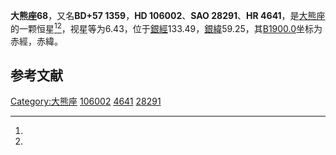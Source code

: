 {{Starbox begin
| name = 大熊座68
}}
{{Starbox observe
| epoch = [[J2000.0|J2000.0]]
| constell = [[大熊座|大熊座]]<ref name=SIMBAD>{{cite web
 | url=http://simbad.u-strasbg.fr/simbad/sim-id?Ident=HR+4641
 | title =Pulsating variable Star
 | publisher=Centre de Données astronomiques de Strasbourg
 | work=SIMBAD
 | accessdate=2012-07-13}}</ref><ref name=DATA>{{cite web
 | url=http://vizier.u-strasbg.fr/viz-bin/VizieR-5?-out.add=.&-source=5050&-corr=PK=HR&-out.max=9999&HR=4641
 | title=VizieR Detailed Page
 | accessdate=2012-07-13
 | archive-date=2016-03-04
 | archive-url=https://web.archive.org/web/20160304221341/http://vizier.u-strasbg.fr/viz-bin/VizieR-5?-out.add=.&-source=5050&-corr=PK=HR&-out.max=9999&HR=4641
 | dead-url=no
 }}</ref>
| 星官 = 
| ra = {{RA|12|11|44.9}}<ref name=SIMBAD /><ref name=DATA />
| dec = {{DEC|+57|3|16}}<ref name=SIMBAD /><ref name=DATA />
| appmag_v = 6.43<ref name=SIMBAD /><ref name=DATA />
}}
{{Starbox character
| class = gK5<ref name=SIMBAD /><ref name=DATA />
| b-v = <ref name=SIMBAD /><ref name=DATA />
| u-b = <ref name=SIMBAD /><ref name=DATA />
| r-i = <ref name=SIMBAD /><ref name=DATA />
| variable = 
}}
{{Starbox astrometry
| radial_v = 
| prop_mo_ra = 35
| parallax = 
| p_error = 
}}
{{Starbox catalog
| names =BD+57 1359，[[SAO星表|SAO]] 28291，[[HD星表|HD]] 106002，[[HR星表|HR]] 4641}}
{{Starbox reference |Simbad=HR+4641}}
{{Starbox end}}

'''大熊座68'''，又名'''BD+57 1359'''，'''HD 106002'''、'''SAO 28291'''、'''HR 4641'''，是[[大熊座|大熊座]]的一颗恒星<ref name=SIMBAD /><ref name=DATA />，视星等为6.43，位于[[銀道座標系|銀經]]133.49，[[銀道座標系|銀緯]]59.25，其[[B1900.0|B1900.0]]坐标为赤經{{RA|12|6|45.8}}，赤緯{{DEC|+57|59.25|40}}。

== 参考文献 ==
{{reflist}}

{{star-stub}}

{{大熊座恒星}}
[[Category:大熊座|Category:大熊座]]
[[Category:HD和HDE天體|106002]]
[[Category:HR天體|4641]]
[[Category:SAO天體|28291]]